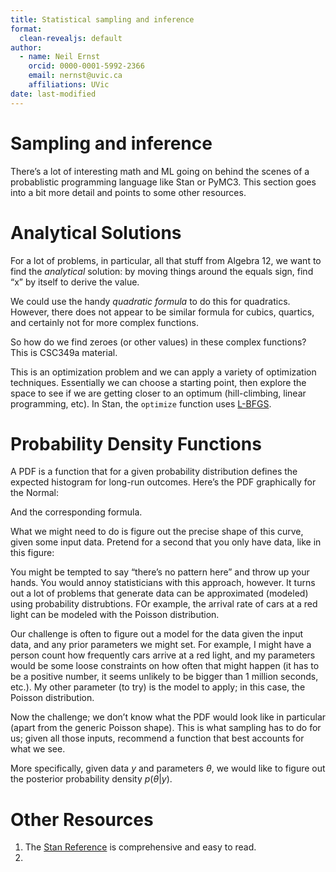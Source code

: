 ```yaml
---
title: Statistical sampling and inference
format:
  clean-revealjs: default
author:
  - name: Neil Ernst
    orcid: 0000-0001-5992-2366 
    email: nernst@uvic.ca
    affiliations: UVic
date: last-modified
---
```


# Sampling and inference

There's a lot of interesting math and ML going on behind the scenes of a probablistic programming language like Stan or PyMC3. This section goes into a bit more detail and points to some other resources. 


# Analytical Solutions
For a lot of problems, in particular, all that stuff from Algebra 12, we want to find the *analytical* solution: by moving things around the equals sign, find "x" by itself to derive the value.

We could use the handy *quadratic formula* to do this for quadratics. However, there does not appear to be similar formula for cubics, quartics, and certainly not for more complex functions. 

So how do we find zeroes (or other values) in these complex functions? This is CSC349a material.

This is an optimization problem and we can apply a variety of optimization techniques. Essentially we can choose a starting point, then explore the space to see if we are getting closer to an optimum (hill-climbing, linear programming, etc). In Stan, the `optimize` function uses [L-BFGS](https://machinelearningmastery.com/bfgs-optimization-in-python/).

# Probability Density Functions
A PDF is a function that for a given probability distribution defines the expected histogram for long-run outcomes. Here's the PDF graphically for the Normal:

And the corresponding formula.

What we might need to do is figure out the precise shape of this curve, given some input data. Pretend for a second that you only have data, like in this figure:

You might be tempted to say "there's no pattern here" and throw up your hands. You would annoy statisticians with this approach, however. It turns out a lot of problems that generate data can be approximated (modeled) using probability distrubtions. FOr example, the arrival rate of cars at a red light can be modeled with the Poisson distribution. 

Our challenge is often to figure out a model for the data given the input data, and any prior parameters we might set. For example, I might have a person count how frequently cars arrive at a red light, and my parameters would be some loose constraints on how often that might happen (it has to be a positive number, it seems unlikely to be bigger than 1 million seconds, etc.). My other parameter (to try) is the model to apply; in this case, the Poisson distribution. 

Now the challenge; we don't know what the PDF would look like in particular (apart from the generic Poisson shape). This is what sampling has to do for us; given all those inputs, recommend a function that best accounts for what we see. 

More specifically, given data $y$ and parameters $\theta$, we would like to figure out the posterior probability density $p(\theta|y)$.

# Other Resources
1. The [Stan Reference](https://mc-stan.org/docs/reference-manual/index.html#overview) is comprehensive and easy to read.
2. 